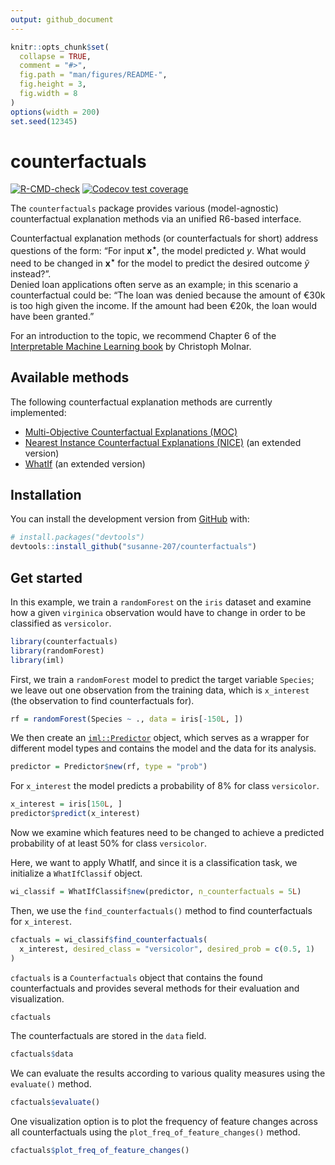 ```yaml
---
output: github_document
---
```


<!-- README.md is generated from README.Rmd. Please edit that file -->

```r
knitr::opts_chunk$set(
  collapse = TRUE,
  comment = "#>",
  fig.path = "man/figures/README-",
  fig.height = 3,
  fig.width = 8
)
options(width = 200)
set.seed(12345)
```

# counterfactuals

<!-- badges: start -->
[![R-CMD-check](https://github.com/susanne-207/counterfactuals/workflows/R-CMD-check/badge.svg)](https://github.com/susanne-207/counterfactuals/actions)
[![Codecov test coverage](https://codecov.io/gh/susanne-207/counterfactuals/branch/main/graph/badge.svg)](https://codecov.io/gh/susanne-207/counterfactuals?branch=main)
<!-- badges: end -->

The `counterfactuals` package provides various (model-agnostic) counterfactual explanation methods via an unified R6-based interface.

Counterfactual explanation methods (or counterfactuals for short) address questions of the form: 
"For input $\mathbf{x^{\star}}$, the model predicted $y$. What would
need to be changed in $\mathbf{x^{\star}}$ for the model to predict the desired outcome $\tilde{y}$ instead?". \
Denied loan applications often serve as an example;
in this scenario a counterfactual could be: "The loan was denied because the amount of €30k is too high 
given the income. If the amount had been €20k, the loan would have been granted."

For an introduction to the topic, we recommend Chapter 6 of the [Interpretable Machine Learning book](https://christophm.github.io/interpretable-ml-book/) by Christoph Molnar.

## Available methods

The following counterfactual explanation methods are currently implemented:

- [Multi-Objective Counterfactual Explanations (MOC)](https://link.springer.com/chapter/10.1007%2F978-3-030-58112-1_31) 
- [Nearest Instance Counterfactual Explanations (NICE)](https://arxiv.org/abs/2104.07411) (an extended version)
- [WhatIf](https://arxiv.org/abs/1907.04135) (an extended version)

## Installation

You can install the development version from [GitHub](https://github.com/) with:

``` r
# install.packages("devtools")
devtools::install_github("susanne-207/counterfactuals")
```
## Get started

In this example, we train a `randomForest` on the `iris` dataset and examine how a given `virginica` observation 
would have to change in order to be classified as `versicolor`. 

```r
library(counterfactuals)
library(randomForest)
library(iml)
```

First, we train a `randomForest` model to predict the target variable `Species`; we leave out one observation from the training 
data, which is `x_interest` (the observation to find counterfactuals for).
```r
rf = randomForest(Species ~ ., data = iris[-150L, ])
```

We then create an [`iml::Predictor`](https://christophm.github.io/iml/reference/Predictor.html) object, which serves as 
a wrapper for different model types and contains the model and the data for its analysis.

```r
predictor = Predictor$new(rf, type = "prob")
```

For `x_interest` the model predicts a probability of 8% for class `versicolor`.

```r
x_interest = iris[150L, ]
predictor$predict(x_interest)
```

Now we examine which features need to be changed to achieve a predicted probability of at least 50% for class `versicolor`.

Here, we want to apply WhatIf, and since it is a classification task, we initialize a `WhatIfClassif` object.

```r
wi_classif = WhatIfClassif$new(predictor, n_counterfactuals = 5L)
```


Then, we use the `find_counterfactuals()` method to find counterfactuals for `x_interest`.

```r
cfactuals = wi_classif$find_counterfactuals(
  x_interest, desired_class = "versicolor", desired_prob = c(0.5, 1)
)
```

`cfactuals` is a `Counterfactuals` object that contains the found counterfactuals and provides 
several methods for their evaluation and visualization.

```r
cfactuals
```

The counterfactuals are stored in the `data` field.
```r
cfactuals$data
```


We can evaluate the results according to various quality measures using the `evaluate()` method.
```r
cfactuals$evaluate()
```

One visualization option is to plot the frequency of feature changes across all counterfactuals using the
`plot_freq_of_feature_changes()` method.

```r
cfactuals$plot_freq_of_feature_changes()
```






